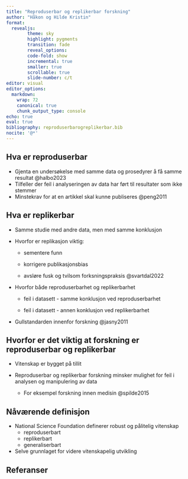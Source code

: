 ```yaml
---
title: "Reproduserbar og replikerbar forskning"
author: "Håkon og Hilde Kristin"
format:
  revealjs:
        theme: sky
        highlight: pygments
        transition: fade
        reveal_options:
        code-fold: show
        incremental: true
        smaller: true
        scrollable: true
        slide-number: c/t
editor: visual
editor_options:
  markdown:
    wrap: 72
    canonical: true
    chunk_output_type: console
echo: true
eval: true
bibliography: reproduserbarogreplikerbar.bib
nocite: '@*'
---
```


## Hva er reproduserbar

-   Gjenta en undersøkelse med samme data og prosedyrer å få samme
    resultat @halbo2023
-   Tilfeller der feil i analyseringen av data har ført til resultater
    som ikke stemmer
-   Minstekrav for at en artikkel skal kunne publiseres @peng2011

## Hva er replikerbar

-   Samme studie med andre data, men med samme konklusjon

-   Hvorfor er replikasjon viktig:

    -   sementere funn

    -   korrigere publikasjonsbias

    -   avsløre fusk og tvilsom forksningspraksis @svartdal2022

-   Hvorfor både reproduserbarhet og replikerbarhet

    -   feil i datasett - samme konklusjon ved reproduserbarhet

    -   feil i datasett - annen konklusjon ved replikerbarhet

-   Gullstandarden innenfor forskning @jasny2011

## Hvorfor er det viktig at forskning er reproduserbar og replikerbar

-   Vitenskap er bygget på tillit

-   ::: nonincremental
    Reproduserbar og replikerbar forskning minsker mulighet for feil i
    analysen og manipulering av data

    -   For eksempel forskning innen medisin @spilde2015
    :::

## Nåværende definisjon

-   National Science Foundation definerer robust og pålitelig vitenskap
    -   reproduserbart
    -   replikerbart
    -   generaliserbart
-   Selve grunnlaget for videre vitenskapelig utvikling

## Referanser
